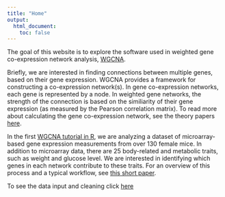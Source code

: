 ```yaml
---
title: "Home"
output:
  html_document:
    toc: false
---
```


The goal of this website is to explore the software used in weighted gene co-expression network analysis, [WGCNA](https://www.degruyter.com/downloadpdf/j/sagmb.2005.4.issue-1/sagmb.2005.4.1.1128/sagmb.2005.4.1.1128.pdf). 

Briefly, we are interested in finding connections between multiple genes, based on their gene expression. WGCNA provides a framework for constructing a co-expression network(s). In gene co-expression networks, each gene is represented by a node. In weighted gene networks, the strength of the connection is based on the similiarity of their gene expression (as measured by the Pearson correlation matrix). To read more about calculating the gene co-expression network, see the theory papers [here](https://labs.genetics.ucla.edu/horvath/CoexpressionNetwork/). 

In the first [WGCNA tutorial in R](https://labs.genetics.ucla.edu/horvath/CoexpressionNetwork/Rpackages/WGCNA/Tutorials/), we are analyzing a dataset of microarray-based gene expression measurements from over 130 female mice. In addition to microarray data, there are 25 body-related and metabolic traits, such as weight and glucose level. We are interested in identifying which genes in each network contribute to these traits. For an overview of this process and a typical workflow, see [this short paper](https://labs.genetics.ucla.edu/horvath/CoexpressionNetwork/Rpackages/WGCNA/Tutorials/Simulated-00-Background.pdf). 
    
To see the data input and cleaning click [here](https://lauren-blake.github.io/Explore_WGCNA/Tutorial_1.html)


